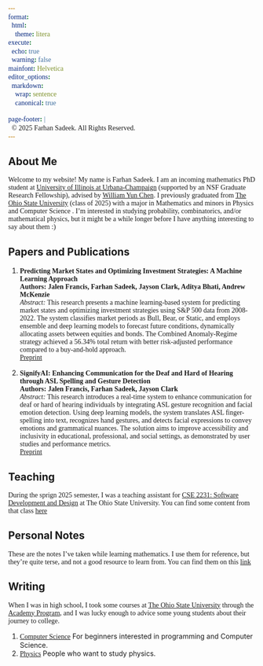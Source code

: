 ```yaml
---
format:
  html:
    theme: litera
execute:
  echo: true
  warning: false
mainfont: Helvetica
editor_options:
  markdown:
    wrap: sentence
    canonical: true

page-footer: |
  © 2025 Farhan Sadeek. All Rights Reserved.
---
```


```{=html}
<style>
@import url('https://fonts.googleapis.com/css2?family=Funnel+Sans:ital,wght@0,300..800;1,300..800&display=swap');
@import url('https://fonts.googleapis.com/css2?family=Figtree:ital,wght@0,300..900;1,300..900&family=Fragment+Mono:ital@0;1&display=swap');

p, a, u {
  font-family: 'Figtree';
}

pre, code {
  font-family: 'Fragment Mono';
  font-size: 14px;
}

</style>
```

## About Me

Welcome to my website!
My name is Farhan Sadeek.
I am an incoming mathematics PhD student at [University of Illinois at Urbana-Champaign](https://illinois.edu/) (supported by an NSF Graduate Research Fellowship), advised by [William Yun Chen](https://math.illinois.edu/directory/profile/wyc).
I previously graduated from [The Ohio State University](https://osu.edu) (class of 2025) with a major in Mathematics and minors in Physics and Computer Science .
I'm interested in studying probability, combinatorics, and/or mathematical physics, but it might be a while longer before I have anything interesting to say about them :)

## Papers and Publications

1.  **Predicting Market States and Optimizing Investment Strategies: A Machine Learning Approach**\
    **Authors: Jalen Francis, Farhan Sadeek, Jayson Clark, Aditya Bhati, Andrew McKenzie**\
    *Abstract:* This research presents a machine learning-based system for predicting market states and optimizing investment strategies using S&P 500 data from 2008-2022.
    The system classifies market periods as Bull, Bear, or Static, and employs ensemble and deep learning models to forecast future conditions, dynamically allocating assets between equities and bonds.
    The Combined Anomaly-Regime strategy achieved a 56.34% total return with better risk-adjusted performance compared to a buy-and-hold approach.\
    [Preprint](QuantifyAI.pdf)

2.  **SignifyAI: Enhancing Communication for the Deaf and Hard of Hearing through ASL Spelling and Gesture Detection**\
    **Authors: Jalen Francis, Farhan Sadeek, Jayson Clark**\
    *Abstract:* This research introduces a real-time system to enhance communication for deaf or hard of hearing individuals by integrating ASL gesture recognition and facial emotion detection.
    Using deep learning models, the system translates ASL finger-spelling into text, recognizes hand gestures, and detects facial expressions to convey emotions and grammatical nuances.
    The solution aims to improve accessibility and inclusivity in educational, professional, and social settings, as demonstrated by user studies and performance metrics.\
    [Preprint](SignifyAI.pdf)

## Teaching

During the sprign 2025 semester, I was a teaching assistant for [CSE 2231: Software Development and Design](https://web.cse.ohio-state.edu/software/2231/web-sw1/schedule.html) at The Ohio State University.
You can find some content from that class [here](https://notes.farhansadeek.com/Ohio_State/cse2231/notes/cse2231.pdf)

## Personal Notes

These are the notes I’ve taken while learning mathematics.
I use them for reference, but they’re quite terse, and not a good resource to learn from.
You can find them on this [link](https://notes.farhansadeek.com)

## Writing

When I was in high school, I took some courses at [The Ohio State University](https://osu.edu) through the [Academy Program](https://academy.osu.edu/), and I was lucky enough to advice some young students about their journey to college.

1.  [Computer Science](https://notes.farhansadeek.com/advice/CS.pdf) For beginners interested in programming and Computer Science.
2.  [Physics](https://notes.farhansadeek.com/advice/Physics.pdf) People who want to study physics.
